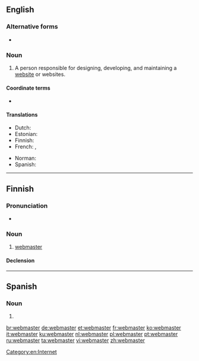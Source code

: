 {{also|Webmaster}}
==English==

===Alternative forms===
* {{l|en|Webmaster}}

===Noun===
{{en-noun}}

# A person responsible for designing, developing, and maintaining a [[website]] or websites.

====Coordinate terms====
* {{l|en|webmistress}}

====Translations====
{{trans-top|the person responsible for maintaining a website}}
* Dutch: {{t+|nl|webmaster|m}}
* Estonian: {{t|et|veebmeister}}
* Finnish: {{t|fi|webmaster}}
* French: {{t+|fr|webmestre}}, {{t+|fr|webmaster}}
{{trans-mid}}
* Norman: {{t|nrf|maître-pêtre|m}}
* Spanish: {{t|es|webmaster|m}}
{{trans-bottom}}

[[Category:en:Internet]]

----

==Finnish==

===Pronunciation===
* {{fi-IPA|veb-maaster}}

===Noun===
{{fi-noun}}

# [[#English|webmaster]]

====Declension====
{{fi-decl-paperi|webmaster|a|i=0}}
----
==Spanish==

===Noun===
{{es-noun|m}}

# {{l|en|webmaster}}

[[br:webmaster]]
[[de:webmaster]]
[[et:webmaster]]
[[fr:webmaster]]
[[ko:webmaster]]
[[it:webmaster]]
[[ku:webmaster]]
[[nl:webmaster]]
[[pl:webmaster]]
[[pt:webmaster]]
[[ru:webmaster]]
[[ta:webmaster]]
[[vi:webmaster]]
[[zh:webmaster]]